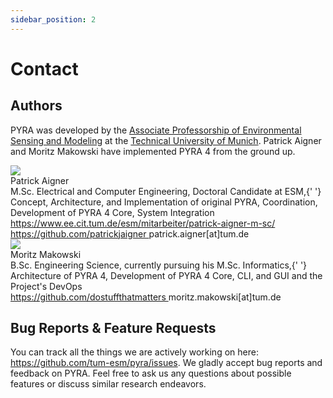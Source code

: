 ```yaml
---
sidebar_position: 2
---
```


# Contact

## Authors

PYRA was developed by the [Associate Professorship of Environmental Sensing and Modeling](https://www.ee.cit.tum.de/en/esm/home/) at the [Technical University of Munich](https://www.tum.de/en/). Patrick Aigner and Moritz Makowski have implemented PYRA 4 from the ground up.

<div className='tw-flex tw-items-center tw-gap-x-4 tw-mb-4'>
    <img
        src='/img/docs/patrick-profile-image.jpg'
        className='tw-rounded-xl tw-w-48'
    />
    <div className='tw-flex tw-flex-col tw-ga-py-1'>
        <div className='tw-text-xl tw-font-bold'>Patrick Aigner</div>
        <div className='tw-font-bold'>
            M.Sc. Electrical and Computer Engineering, Doctoral Candidate at
            ESM,{' '}
            <span className='tw-font-normal'>
                Concept, Architecture, and Implementation of original PYRA,
                Coordination, Development of PYRA 4 Core, System Integration
            </span>
        </div>
        <a
            href='https://www.ee.cit.tum.de/esm/mitarbeiter/patrick-aigner-m-sc/'
            target='_blank'
        >
            https://www.ee.cit.tum.de/esm/mitarbeiter/patrick-aigner-m-sc/
        </a>
        <a href='https://github.com/patrickjaigner' target='_blank'>
            https://github.com/patrickjaigner
        </a>
        <span>patrick.aigner[at]tum.de</span>
    </div>
</div>

<div className='tw-flex tw-items-center tw-gap-x-4'>
    <img
        src='/img/docs/moritz-profile-image.jpg'
        className='tw-rounded-xl tw-w-48'
    />
    <div className='tw-flex tw-flex-col tw-ga-py-1'>
        <div className='tw-text-xl tw-font-bold'>Moritz Makowski</div>
        <div className='tw-font-bold'>
            B.Sc. Engineering Science, currently pursuing his M.Sc. Informatics,{' '}
            <span className='tw-font-normal'>
                Architecture of PYRA 4, Development of PYRA 4 Core, CLI, and GUI
                and the Project's DevOps
            </span>
        </div>
        <a href='https://github.com/dostuffthatmatters' target='_blank'>
            https://github.com/dostuffthatmatters
        </a>
        <span>moritz.makowski[at]tum.de</span>
    </div>
</div>

## Bug Reports & Feature Requests

You can track all the things we are actively working on here: https://github.com/tum-esm/pyra/issues. We gladly accept bug reports and feedback on PYRA. Feel free to ask us any questions about possible features or discuss similar research endeavors.
